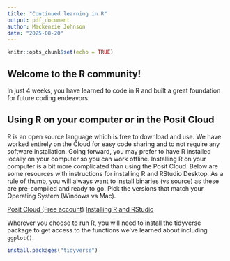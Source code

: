 ```yaml
---
title: "Continued learning in R"
output: pdf_document
author: Mackenzie Johnson
date: "2025-08-20"
---
```


```r
knitr::opts_chunk$set(echo = TRUE)
```

## Welcome to the R community!

In just 4 weeks, you have learned to code in R and built a great foundation for future coding endeavors. 

## Using R on your computer or in the Posit Cloud

R is an open source language which is free to download and use. We have worked entirely on the Cloud for easy code sharing and to not require any software installation. Going forward, you may prefer to have R installed locally on your computer so you can work offline. Installing R on your computer is a bit more complicated than using the Posit Cloud. Below are some resources with instructions for installing R and RStudio Desktop. As a rule of thumb, you will always want to install binaries (vs source) as these are pre-compiled and ready to go. Pick the versions that match your Operating System (Windows vs Mac).

[Posit Cloud (Free account)](https://posit.cloud/plans)
[Installing R and RStudio](https://posit.co/download/rstudio-desktop/)

Wherever you choose to run R, you will need to install the tidyverse package to get access to the functions we've learned about including `ggplot()`.
```r
install.packages("tidyverse")
```


